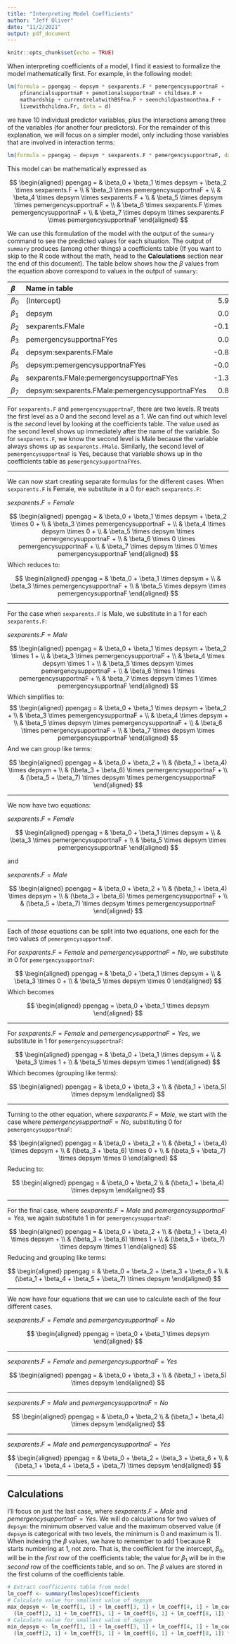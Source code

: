 ```yaml
---
title: "Interpreting Model Coefficients"
author: "Jeff Oliver"
date: "11/2/2021"
output: pdf_document
---
```


```r
knitr::opts_chunk$set(echo = TRUE)
```

When interpreting coefficients of a model, I find it easiest to formalize the 
model mathematically first. For example, in the following model:

```r
lm(formula = ppengag ~ depsym * sexparents.F * pemergencysupportnaF +
    pfinancialsupportnaF + pemotionalsupportnaF + childsex.F +
    mathardship + currentrelatwithBSFna.F + seenchildpastmonthna.F +
    livewithchildna.Fr, data = d)
```

we have 10 individual predictor variables, plus the interactions among three of 
the variables (for another four predictors). For the remainder of this 
explanation, we will focus on a simpler model, only including those variables 
that are involved in interaction terms:

```r
lm(formula = ppengag ~ depsym * sexparents.F * pemergencysupportnaF, data = d)
```

This model can be mathematically expressed as

$$
\begin{aligned}
ppengag = & \beta_0 + \beta_1 \times depsym + \beta_2 \times sexparents.F + \\
  & \beta_3 \times pemergencysupportnaF + \\
  & \beta_4 \times depsym \times sexparents.F + \\
  & \beta_5 \times depsym \times pemergencysupportnaF + \\
  & \beta_6 \times sexparents.F \times pemergencysupportnaF + \\
  & \beta_7 \times depsym \times sexparents.F \times pemergencysupportnaF
\end{aligned}
$$

We can use this formulation of the model with the output of the `summary` 
command to see the predicted values for each situation. The output of `summary` 
produces (among other things) a coefficients table (If you want to skip to the 
R code without the math, head to the **Calculations** section near the end of 
this document). The table below shows how the $\beta$ values from the equation 
above correspond to values in the output of `summary`:

|$\beta$  | Name in table | value |
|:--------|:--------------|------:|
|$\beta_0$| (Intercept) | 5.9929707 |
|$\beta_1$| depsym | 0.0087369 |
|$\beta_2$| sexparents.FMale | -0.1730717 |
|$\beta_3$| pemergencysupportnaFYes | 0.0808494 |
|$\beta_4$| depsym:sexparents.FMale | -0.8209010 |
|$\beta_5$| depsym:pemergencysupportnaFYes | -0.0703307 |
|$\beta_6$| sexparents.FMale:pemergencysupportnaFYes | -1.3248714 |
|$\beta_7$| depsym:sexparents.FMale:pemergencysupportnaFYes | 0.8394927 |

For `sexparents.F` and `pemergencysupportnaF`, there are two levels. R treats 
the first level as a 0 and the second level as a 1. We can find out which level 
is the _second_ level by looking at the coefficients table. The value used as 
the second level shows up immediately after the name of the variable. So for 
`sexparents.F`, we know the second level is Male because the variable always 
shows up as `sexparents.FMale`. Similarly, the second level of 
`pemergencysupportnaF` is Yes, because that variable shows up in the 
coefficients table as `pemergencysupportnaFYes`.

***

We can now start creating separate formulas for the different cases. When 
`sexparents.F` is Female, we substitute in a 0 for each `sexparents.F`:

$sexparents.F = Female$

$$
\begin{aligned}
ppengag = & \beta_0 + \beta_1 \times depsym + \beta_2 \times 0 + \\
  & \beta_3 \times pemergencysupportnaF + \\
  & \beta_4 \times depsym \times 0 + \\
  & \beta_5 \times depsym \times pemergencysupportnaF + \\
  & \beta_6 \times 0 \times pemergencysupportnaF + \\
  & \beta_7 \times depsym \times 0 \times pemergencysupportnaF
\end{aligned}
$$
Which reduces to:

$$
\begin{aligned}
ppengag = & \beta_0 + \beta_1 \times depsym + \\
  & \beta_3 \times pemergencysupportnaF + \\
  & \beta_5 \times depsym \times pemergencysupportnaF
\end{aligned}
$$

***

For the case when `sexparents.F` is Male, we substitute in a 1 for each 
`sexparents.F`:

$sexparents.F = Male$

$$
\begin{aligned}
ppengag = & \beta_0 + \beta_1 \times depsym + \beta_2 \times 1 + \\
  & \beta_3 \times pemergencysupportnaF + \\
  & \beta_4 \times depsym \times 1 + \\
  & \beta_5 \times depsym \times pemergencysupportnaF + \\
  & \beta_6 \times 1 \times pemergencysupportnaF + \\
  & \beta_7 \times depsym \times 1 \times pemergencysupportnaF
\end{aligned}
$$
Which simplifies to:
$$
\begin{aligned}
ppengag = & \beta_0 + \beta_1 \times depsym + \beta_2 + \\
  & \beta_3 \times pemergencysupportnaF + \\
  & \beta_4 \times depsym  + \\
  & \beta_5 \times depsym \times pemergencysupportnaF + \\
  & \beta_6 \times pemergencysupportnaF + \\
  & \beta_7 \times depsym \times pemergencysupportnaF
\end{aligned}
$$
And we can group like terms:

$$
\begin{aligned}
ppengag = & \beta_0 + \beta_2 + \\
  & (\beta_1 + \beta_4) \times depsym + \\
  & (\beta_3 + \beta_6) \times pemergencysupportnaF + \\
  & (\beta_5 + \beta_7) \times depsym \times pemergencysupportnaF
\end{aligned}
$$

***

We now have two equations:

$sexparents.F = Female$

$$
\begin{aligned}
ppengag = & \beta_0 + \beta_1 \times depsym + \\
  & \beta_3 \times pemergencysupportnaF + \\
  & \beta_5 \times depsym \times pemergencysupportnaF
\end{aligned}
$$

and 

$sexparents.F = Male$

$$
\begin{aligned}
ppengag = & \beta_0 + \beta_2 + \\
  & (\beta_1 + \beta_4) \times depsym + \\
  & (\beta_3 + \beta_6) \times pemergencysupportnaF + \\
  & (\beta_5 + \beta_7) \times depsym \times pemergencysupportnaF
\end{aligned}
$$

***

Each of _those_ equations can be split into two equations, one each for the 
two values of `pemergencysupportnaF`.

For $sexparents.F = Female$ and $pemergencysupportnaF = No$, we substitute in 0 for 
`pemergencysupportnaF`:

$$
\begin{aligned}
ppengag = & \beta_0 + \beta_1 \times depsym + \\
  & \beta_3 \times 0 + \\
  & \beta_5 \times depsym \times 0
\end{aligned}
$$
Which becomes

$$
\begin{aligned}
ppengag = \beta_0 + \beta_1 \times depsym
\end{aligned}
$$

***

For $sexparents.F = Female$ and $pemergencysupportnaF = Yes$, we substitute in 1 
for `pemergencysupportnaF`:

$$
\begin{aligned}
ppengag = & \beta_0 + \beta_1 \times depsym + \\
  & \beta_3 \times 1 + \\
  & \beta_5 \times depsym \times 1
\end{aligned}
$$
Which becomes (grouping like terms):

$$
\begin{aligned}
ppengag = & \beta_0 + \beta_3 + \\
  & (\beta_1 + \beta_5) \times depsym
\end{aligned}
$$

***

Turning to the other equation, where $sexparents.F = Male$, we start with the 
case where $pemergencysupportnaF = No$, substituting 0 for 
`pemergencysupportnaF`:

$$
\begin{aligned}
ppengag = & \beta_0 + \beta_2 + \\
  & (\beta_1 + \beta_4) \times depsym + \\
  & (\beta_3 + \beta_6) \times 0 + \\
  & (\beta_5 + \beta_7) \times depsym \times 0
\end{aligned}
$$
Reducing to:

$$
\begin{aligned}
ppengag = & \beta_0 + \beta_2 \\
  & (\beta_1 + \beta_4) \times depsym
\end{aligned}
$$

***

For the final case, where $sexparents.F = Male$ and 
$pemergencysupportnaF = Yes$, we again substitute 1 in for 
`pemergencysupportnaF`:

$$
\begin{aligned}
ppengag = & \beta_0 + \beta_2 + \\
  & (\beta_1 + \beta_4) \times depsym + \\
  & (\beta_3 + \beta_6) \times 1 + \\
  & (\beta_5 + \beta_7) \times depsym \times 1
\end{aligned}
$$
Reducing and grouping like terms:

$$
\begin{aligned}
ppengag = & \beta_0 + \beta_2 + \beta_3 + \beta_6 + \\
  & (\beta_1 + \beta_4 + \beta_5 + \beta_7) \times depsym
\end{aligned}
$$

***

We now have four equations that we can use to calculate each of the four 
different cases.


$sexparents.F = Female$ and $pemergencysupportnaF = No$

$$
\begin{aligned}
ppengag = \beta_0 + \beta_1 \times depsym
\end{aligned}
$$

***

$sexparents.F = Female$ and $pemergencysupportnaF = Yes$

$$
\begin{aligned}
ppengag = & \beta_0 + \beta_3 + \\
  & (\beta_1 + \beta_5) \times depsym
\end{aligned}
$$

***

$sexparents.F = Male$ and $pemergencysupportnaF = No$

$$
\begin{aligned}
ppengag = & \beta_0 + \beta_2 \\
  & (\beta_1 + \beta_4) \times depsym
\end{aligned}
$$

***

$sexparents.F = Male$ and $pemergencysupportnaF = Yes$

$$
\begin{aligned}
ppengag = & \beta_0 + \beta_2 + \beta_3 + \beta_6 + \\
  & (\beta_1 + \beta_4 + \beta_5 + \beta_7) \times depsym
\end{aligned}
$$

***

## Calculations

I'll focus on just the last case, where $sexparents.F = Male$ and 
$pemergencysupportnaF = Yes$. We will do calculations for two values of 
`depsym`: the minimum observed value and the maximum observed value (if 
`depsym` is categorical with two levels, the minimum is 0 and maximum is 1). 
When indexing the $\beta$ values, we have to remember to add 1 because R starts 
numbering at 1, not zero. That is, the coefficient for the intercept, 
$\beta_0$, will be in the _first_ row of the coefficients table; the 
value for $\beta_1$ will be in the _second_ row of the coefficients table, and 
so on. The $\beta$ values are stored in the first column of the coefficients 
table.

```r
# Extract coefficients table from model
lm_coeff <- summary(lmslopes)$coefficients
# Calculate value for smallest value of depsym
max_depsym <- lm_coeff[1, 1] + lm_coeff[3, 1] + lm_coeff[4, 1] + lm_coeff[7, 1] + 
  (lm_coeff[2, 1] + lm_coeff[5, 1] + lm_coeff[6, 1] + lm_coeff[8, 1]) * max(d$depsym) 
# Calculate value for smallest value of depsym
min_depsym <- lm_coeff[1, 1] + lm_coeff[3, 1] + lm_coeff[4, 1] + lm_coeff[7, 1] + 
  (lm_coeff[2, 1] + lm_coeff[5, 1] + lm_coeff[6, 1] + lm_coeff[8, 1]) * min(d$depsym) 
```
